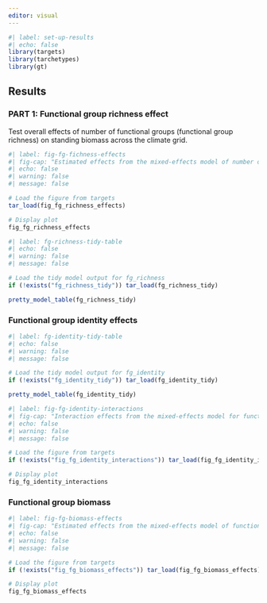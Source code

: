 ```yaml
---
editor: visual
---
```


```r
#| label: set-up-results
#| echo: false
library(targets)
library(tarchetypes)
library(gt)

```

## Results

### PART 1: Functional group richness effect

Test overall effects of number of functional groups (functional group richness) on standing biomass across the climate grid.

```r
#| label: fig-fg-fichness-effects
#| fig-cap: "Estimated effects from the mixed-effects model of number of functional groups on standing biomass. The model coefficients with confidence intervals for functional group richness, precipitation, and temperature and their interactions are shown."
#| echo: false
#| warning: false
#| message: false

# Load the figure from targets
tar_load(fig_fg_richness_effects)

# Display plot
fig_fg_richness_effects
```

```r
#| label: fg-richness-tidy-table
#| echo: false
#| warning: false
#| message: false

# Load the tidy model output for fg_richness
if (!exists("fg_richness_tidy")) tar_load(fg_richness_tidy)

pretty_model_table(fg_richness_tidy)

```

### Functional group identity effects

```r
#| label: fg-identity-tidy-table
#| echo: false
#| warning: false
#| message: false

# Load the tidy model output for fg_identity
if (!exists("fg_identity_tidy")) tar_load(fg_identity_tidy)

pretty_model_table(fg_identity_tidy)
```

```r
#| label: fig-fg-identity-interactions
#| fig-cap: "Interaction effects from the mixed-effects model for functional group identity on standing biomass. The plot displays estimated interaction effects between functional group identity and environmental variables."
#| echo: false
#| warning: false
#| message: false

# Load the figure from targets
if (!exists("fig_fg_identity_interactions")) tar_load(fig_fg_identity_interactions)

# Display plot
fig_fg_identity_interactions
```

### Functional group biomass

```r
#| label: fig-fg-biomass-effects
#| fig-cap: "Estimated effects from the mixed-effects model of functional group biomass on standing biomass. The model coefficients with confidence intervals for functional group biomass, precipitation, and temperature and their interactions are shown."
#| echo: false
#| warning: false
#| message: false

# Load the figure from targets
if (!exists("fig_fg_biomass_effects")) tar_load(fig_fg_biomass_effects)

# Display plot
fig_fg_biomass_effects
```